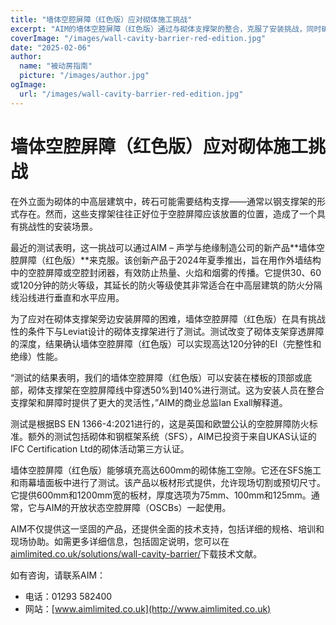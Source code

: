```yaml
---
title: "墙体空腔屏障（红色版）应对砌体施工挑战"
excerpt: "AIM的墙体空腔屏障（红色版）通过与砌体支撑架的整合，克服了安装挑战，同时确保了强大的防火保护。"
coverImage: "/images/wall-cavity-barrier-red-edition.jpg"
date: "2025-02-06"
author:
  name: "被动房指南"
  picture: "/images/author.jpg"
ogImage:
  url: "/images/wall-cavity-barrier-red-edition.jpg"
---
```


# 墙体空腔屏障（红色版）应对砌体施工挑战

在外立面为砌体的中高层建筑中，砖石可能需要结构支撑——通常以钢支撑架的形式存在。然而，这些支撑架往往正好位于空腔屏障应该放置的位置，造成了一个具有挑战性的安装场景。

最近的测试表明，这一挑战可以通过AIM – 声学与绝缘制造公司的新产品**墙体空腔屏障（红色版）**来克服。该创新产品于2024年夏季推出，旨在用作外墙结构中的空腔屏障或空腔封闭器，有效防止热量、火焰和烟雾的传播。它提供30、60或120分钟的防火等级，其延长的防火等级使其非常适合在中高层建筑的防火分隔线沿线进行垂直和水平应用。

为了应对在砌体支撑架旁边安装屏障的困难，墙体空腔屏障（红色版）在具有挑战性的条件下与Leviat设计的砌体支撑架进行了测试。测试改变了砌体支架穿透屏障的深度，结果确认墙体空腔屏障（红色版）可以实现高达120分钟的EI（完整性和绝缘）性能。

“测试的结果表明，我们的墙体空腔屏障（红色版）可以安装在楼板的顶部或底部，砌体支撑架在空腔屏障线中穿透50%到140%进行测试。这为安装人员在整合支撑架和屏障时提供了更大的灵活性，”AIM的商业总监Ian Exall解释道。

测试是根据BS EN 1366-4:2021进行的，这是英国和欧盟公认的空腔屏障防火标准。额外的测试包括砌体和钢框架系统（SFS），AIM已投资于来自UKAS认证的IFC Certification Ltd的砌体活动第三方认证。

墙体空腔屏障（红色版）能够填充高达600mm的砌体施工空隙。它还在SFS施工和雨幕墙面板中进行了测试。该产品以板材形式提供，允许现场切割或预切尺寸。它提供600mm和1200mm宽的板材，厚度选项为75mm、100mm和125mm。通常，它与AIM的开放状态空腔屏障（OSCBs）一起使用。

AIM不仅提供这一坚固的产品，还提供全面的技术支持，包括详细的规格、培训和现场协助。如需更多详细信息，包括固定说明，您可以在[aimlimited.co.uk/solutions/wall-cavity-barrier/](http://aimlimited.co.uk/solutions/wall-cavity-barrier/)下载技术文献。

如有咨询，请联系AIM：

- 电话：01293 582400
- 网站：[www.aimlimited.co.uk](http://www.aimlimited.co.uk)